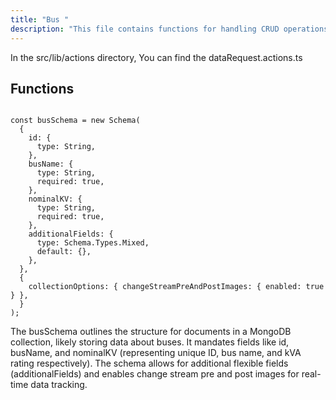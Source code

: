 ```yaml
---
title: "Bus "
description: "This file contains functions for handling CRUD operations on data requests within a server application."
---
```


In the <Highlight>src/lib/actions</Highlight> directory, You can find the <Highlight>dataRequest.actions.ts</Highlight>

## Functions

```tsx:getAllDataRequests

const busSchema = new Schema(
  {
    id: {
      type: String,
    },
    busName: {
      type: String,
      required: true,
    },
    nominalKV: {
      type: String,
      required: true,
    },
    additionalFields: {
      type: Schema.Types.Mixed,
      default: {},
    },
  },
  {
    collectionOptions: { changeStreamPreAndPostImages: { enabled: true } },
  }
);

```

The busSchema outlines the structure for documents in a MongoDB collection, likely storing data about buses. It mandates fields like id, busName, and nominalKV (representing unique ID, bus name, and kVA rating respectively). The schema allows for additional flexible fields (additionalFields) and enables change stream pre and post images for real-time data tracking.